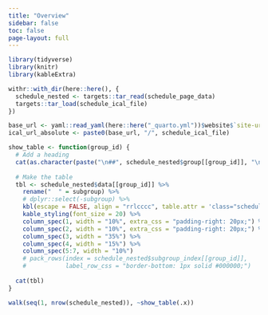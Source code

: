 ```yaml
---
title: "Overview"
sidebar: false
toc: false
page-layout: full
---
```


```r
library(tidyverse)
library(knitr)
library(kableExtra)

withr::with_dir(here::here(), {
  schedule_nested <- targets::tar_read(schedule_page_data)
  targets::tar_load(schedule_ical_file)
})

base_url <- yaml::read_yaml(here::here("_quarto.yml"))$website$`site-url`
ical_url_absolute <- paste0(base_url, "/", schedule_ical_file)
```

::: {.schedule-page}

<!-- Here's your schedule for the semester! -->

<!-- - [**Prepare**](/prepare/) ({{< fa book-open-reader >}}): This page contains readings and videos for the week. Read and watch these **before** our in-person class.  -->

<!-- - [**Sessions**](/session/) ({{< fa laptop-code >}}): Here you can find the slides and further material from our in-person sessions.  -->

<!-- - [**Assignments**](/assignment/) ({{< fa code >}}): This page contains the instructions for weekly problem sets.  -->


```r
show_table <- function(group_id) {
  # Add a heading
  cat(as.character(paste("\n##", schedule_nested$group[[group_id]], "\n")))
  
  # Make the table
  tbl <- schedule_nested$data[[group_id]] %>% 
    rename("  " = subgroup) %>% 
    # dplyr::select(-subgroup) %>% 
    kbl(escape = FALSE, align = "rrlcccc", table.attr = 'class="schedule-table"') %>% 
    kable_styling(font_size = 20) %>% 
    column_spec(1, width = "10%", extra_css = "padding-right: 20px;") %>% 
    column_spec(2, width = "10%", extra_css = "padding-right: 20px;") %>% 
    column_spec(3, width = "35%") %>% 
    column_spec(4, width = "15%") %>%
    column_spec(5:7, width = "10%") 
    # pack_rows(index = schedule_nested$subgroup_index[[group_id]],
    #           label_row_css = "border-bottom: 1px solid #000000;")
  
  cat(tbl)
}
```

```r
walk(seq(1, nrow(schedule_nested)), ~show_table(.x))
```

:::


<!-- ::: {.callout-tip} -->

<!-- ## Subscribe! -->

<!-- You can subscribe to this calendar URL in Outlook, Google Calendar, or Apple Calendar: -->

<!-- ::: {.grid} -->

<!-- ::: {.g-col-12 .g-col-md-2} -->
<!-- <p class="download-btn"><a class="btn btn-danger btn-sm" href="/`r schedule_ical_file`" role="button">{{< fa calendar-alt >}} Download</a></p> -->
<!-- ::: -->

<!-- ::: {.g-col-12 .g-col-md-10} -->
<!-- <p><input class="form-control" type="text" value="`r ical_url_absolute`" onclick="this.select()" readonly></p> -->
<!-- ::: -->

<!-- ::: -->

<!-- ::: -->

